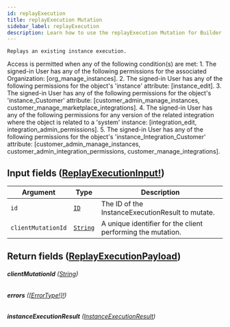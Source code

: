 ```yaml
---
id: replayExecution
title: replayExecution Mutation
sidebar_label: replayExecution
description: Learn how to use the replayExecution Mutation for Builder's API.
---
```


    Replays an existing instance execution.

Access is permitted when any of the following condition(s) are met: 1. The signed-in User has any of the following permissions for the associated Organization: [org_manage_instances]. 2. The signed-in User has any of the following permissions for the object's 'instance' attribute: [instance_edit]. 3. The signed-in User has any of the following permissions for the object's 'instance_Customer' attribute: [customer_admin_manage_instances, customer_manage_marketplace_integrations]. 4. The signed-in User has any of the following permissions for any version of the related integration where the object is related to a 'system' instance: [integration_edit, integration_admin_permissions]. 5. The signed-in User has any of the following permissions for the object's 'instance_Integration_Customer' attribute: [customer_admin_manage_instances, customer_admin_integration_permissions, customer_manage_integrations].

## Input fields ([ReplayExecutionInput!](/composer/builder/api/schema/input_object/ReplayExecutionInput.mdx))

| Argument           | Type                                     | Description                                                 |
| ------------------ | ---------------------------------------- | ----------------------------------------------------------- |
| `id`               | [`ID`](/composer/builder/api/schema/scalar/ID.mdx)         | The ID of the InstanceExecutionResult to mutate.            |
| `clientMutationId` | [`String`](/composer/builder/api/schema/scalar/String.mdx) | A unique identifier for the client performing the mutation. |

## Return fields ([ReplayExecutionPayload](/composer/builder/api/schema/object/ReplayExecutionPayload.mdx))

###### <b>clientMutationId</b> ([String](/composer/builder/api/schema/scalar/String.mdx))

###### <b>errors</b> ([[ErrorType!]!](/composer/builder/api/schema/object/ErrorType.mdx))

###### <b>instanceExecutionResult</b> ([InstanceExecutionResult](/composer/builder/api/schema/object/InstanceExecutionResult.mdx))
